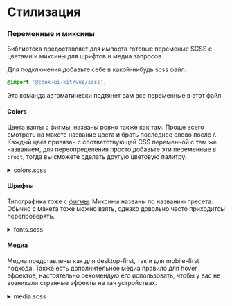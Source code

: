 
<Meta title="Styling" />

# Стилизация

### Переменные и миксины

Библиотека предоставляет для импорта готовые переменые SCSS c цветами и миксины для шрифтов и медиа запросов.

Для подключения добавьте себе в какой-нибудь scss файл:

```css dark
@import '@cdek-ui-kit/vue/scss';
```

Эта команда автоматически подтянет вам все переменные в этот файл.

#### Colors

Цвета взяты с [фигмы](https://www.figma.com/file/ZIhkqRfKAFAf3w06aqfWzz/CDEK-Web-Library?node-id=2270%3A7432&mode=dev), названы ровно также как там.
Проще всего смотреть на макете название цвета и брать последнее слово после /.
Каждый цвет привязан с соответствующей CSS переменной с тем же названием, для переопределения просто добавьте эти переменные в `:root`, тогда вы
сможете сделать другую цветовую палитру.

<details>
  <summary>colors.scss</summary>

```css dark
// Peak
$Peak: var(--Peak, #fff);
$Peak_80: var(--Peak_80, rgba(255, 255, 255, 80%));
$Peak_70: var(--Peak_70, rgba(255, 255, 255, 70%));
$Peak_60: var(--Peak_60, rgba(255, 255, 255, 60%));
$Peak_50: var(--Peak_50, rgba(255, 255, 255, 50%));
$Peak_40: var(--Peak_40, rgba(255, 255, 255, 40%));
$Peak_30: var(--Peak_30, rgba(255, 255, 255, 30%));
$Peak_20: var(--Peak_20, rgba(255, 255, 255, 20%));
$Peak_10: var(--Peak_10, rgba(255, 255, 255, 10%));
$Peak_5: var(--Peak_5, rgba(255, 255, 255, 5%));

// Bottom
$Bottom_Calm: var(--Bottom_Calm, #5b6976);
$Bottom: var(--Bottom, #000000);
$Bottom_66: var(--Bottom_66, rgba(0, 0, 0, 66%));
$Bottom_60: var(--Bottom_60, rgba(0, 0, 0, 60%));
$Bottom_50: var(--Bottom_50, rgba(0, 0, 0, 50%));
$Bottom_40: var(--Bottom_40, rgba(0, 0, 0, 40%));
$Bottom_30: var(--Bottom_30, rgba(0, 0, 0, 30%));
$Bottom_20: var(--Bottom_20, rgba(0, 0, 0, 20%));
$Bottom_10: var(--Bottom_10, rgba(0, 0, 0, 10%));
$Bottom_5: var(--Bottom_5, rgba(0, 0, 0, 5%));

// Primary
$Primary_Calm: var(--Primary_Calm, #688b78);
$Primary_Active: var(--Primary_Active, #158e3a);
$Primary: var(--Primary, #1ab248);
$Primary_70: var(--Primary_70, rgba(26, 178, 72, 70%));
$Primary_50: var(--Primary_50, rgba(26, 178, 72, 50%));
$Primary_40: var(--Primary_40, rgba(26, 178, 72, 40%));
$Primary_30: var(--Primary_30, rgba(26, 178, 72, 30%));
$Primary_20: var(--Primary_20, rgba(26, 178, 72, 20%));
$Primary_10: var(--Primary_10, rgba(26, 178, 72, 10%));
$Primary_5: var(--Primary_5, rgba(26, 178, 72, 5%));

// Secondary
$Secondary_Calm: var(--Secondary_Calm, #847e9d);
$Secondary_Active: var(--Secondary_Active, #1a0962);
$Secondary: var(--Secondary, #4b3c87);
$Secondary_70: var(--Secondary_70, rgba(75, 60, 135, 70%));
$Secondary_50: var(--Secondary_50, rgba(75, 60, 135, 50%));
$Secondary_40: var(--Secondary_40, rgba(75, 60, 135, 40%));
$Secondary_30: var(--Secondary_30, rgba(75, 60, 135, 30%));
$Secondary_20: var(--Secondary_20, rgba(75, 60, 135, 20%));
$Secondary_10: var(--Secondary_10, rgba(75, 60, 135, 10%));
$Secondary_5: var(--Secondary_5, rgba(75, 60, 135, 5%));

// Tertiary
$Tertiary_Calm: var(--Tertiary_Calm, #9da9b6);
$Tertiary_Active: var(--Tertiary_Active, #35485f);
$Tertiary: var(--Tertiary, #627790);
$Tertiary_70: var(--Tertiary_70, rgba(98, 119, 144, 70%));
$Tertiary_50: var(--Tertiary_50, rgba(98, 119, 144, 50%));
$Tertiary_40: var(--Tertiary_40, rgba(98, 119, 144, 40%));
$Tertiary_30: var(--Tertiary_30, rgba(98, 119, 144, 30%));
$Tertiary_20: var(--Tertiary_20, rgba(98, 119, 144, 20%));
$Tertiary_10: var(--Tertiary_10, rgba(98, 119, 144, 10%));
$Tertiary_5: var(--Tertiary_5, rgba(98, 119, 144, 5%));

// Error
$Error_Calm: var(--Error_Calm, #e58787);
$Error_Active: var(--Error_Active, #9f011d);
$Error: var(--Error, #e40029);
$Error_70: var(--Error_70, rgba(228, 0, 41, 70%));
$Error_50: var(--Error_50, rgba(228, 0, 41, 50%));
$Error_40: var(--Error_40, rgba(228, 0, 41, 40%));
$Error_30: var(--Error_30, rgba(228, 0, 41, 30%));
$Error_20: var(--Error_20, rgba(228, 0, 41, 20%));
$Error_10: var(--Error_10, rgba(228, 0, 41, 10%));
$Error_5: var(--Error_5, rgba(228, 0, 41, 5%));

// Attention
$Attention_Calm: var(--Attention_Calm, #f4a344);
$Attention_Active: var(--Attention_Active, #b55700);
$Attention: var(--Attention, #f47500);
$Attention_70: var(--Attention_70, rgba(244, 117, 0, 70%));
$Attention_50: var(--Attention_50, rgba(244, 117, 0, 50%));
$Attention_40: var(--Attention_40, rgba(244, 117, 0, 40%));
$Attention_30: var(--Attention_30, rgba(244, 117, 0, 30%));
$Attention_20: var(--Attention_20, rgba(244, 117, 0, 20%));
$Attention_10: var(--Attention_10, rgba(244, 117, 0, 10%));
$Attention_5: var(--Attention_5, rgba(244, 117, 0, 5%));

// Success
$Success_Calm: var(--Success_Calm, #93bb8c);
$Success_Active: var(--Success_Active, #106f00);
$Success: var(--Success, #17a000);
$Success_70: var(--Success_70, rgba(23, 160, 0, 70%));
$Success_50: var(--Success_50, rgba(23, 160, 0, 50%));
$Success_40: var(--Success_40, rgba(23, 160, 0, 40%));
$Success_30: var(--Success_30, rgba(23, 160, 0, 30%));
$Success_20: var(--Success_20, rgba(23, 160, 0, 20%));
$Success_10: var(--Success_10, rgba(23, 160, 0, 10%));
$Success_5: var(--Success_5, rgba(23, 160, 0, 5%));

// Marine
$Marine_Calm: var(--Marine_Calm, #8ec1cc);
$Marine_Active: var(--Marine_Active, #007089);
$Marine: var(--Marine, #00bbe4);
$Marine_70: var(--Marine_70, rgba(0, 187, 228, 70%));
$Marine_50: var(--Marine_50, rgba(0, 187, 228, 50%));
$Marine_40: var(--Marine_40, rgba(0, 187, 228, 40%));
$Marine_30: var(--Marine_30, rgba(0, 187, 228, 30%));
$Marine_20: var(--Marine_20, rgba(0, 187, 228, 20%));
$Marine_10: var(--Marine_10, rgba(0, 187, 228, 10%));
$Marine_5: var(--Marine_5, rgba(0, 187, 228, 5%));

// Specific
$Primary_Button: var(--Primary_Button, #1ab248);
$Primary_Button_Hover: var(--Primary_Button_Hover, #30cc5f);
$Secondary_Button: var(--Secondary_Button, rgba(26, 178, 72, 10%));
$Button_Disable: var(--Button_Disable, rgba(0, 0, 0, 35%));
$Input_Disable: var(--Input_Disable, rgba(51, 85, 104, 15%));
$Background: var(--Background, #f5f8fe);
$Textmatch: var(--Textmatch, #e8ff58);
$DarkSpinner: var(
  --DarkSpinner,
  conic-gradient(
    from 0deg at 100% 47.92%,
    rgba(6, 151, 152, 0) 0deg,
    #1ab248 63.75deg,
    rgba(6, 151, 152, 0) 360deg
  )
);
$LightSpinner: var(
  --LightSpinner,
  conic-gradient(
    from 0deg at 100% 47.92%,
    rgba(255, 255, 255, 0) 0deg,
    #ffffff 127.5deg,
    rgba(255, 255, 255, 0) 360deg
  )
);

// Surface
$Surface_Neutral: var(--Surface_Neutral, rgba(51, 85, 104, 5%));
$Surface_Marine: var(--Surface_Marine, rgba(0, 187, 228, 5%));
$Surface_Secondary: var(--Surface_Secondary, rgba(32, 0, 228, 5%));
$Surface_Error: var(--Surface_Error, rgba(228, 0, 41, 5%));
$Surface_Attention: var(--Surface_Attention, rgba(244, 117, 0, 5%));
$Surface_Access: var(--Surface_Access, rgba(23, 160, 0, 5%));
$Surface_Background: var(--Surface_Background, rgba(245, 248, 254, 90%));

// Surface
$Mint_Hi: var(--Mint_Hi, linear-gradient(45deg, #004b4e, #01949a));
$Mint_Mid: var(--Mint_Mid, linear-gradient(45deg, #008dac, #9af3d3));
$Mint_Low: var(--Mint_Low, linear-gradient(45deg, #a5efff, #e6ffda));
$Violet_Hi: var(--Violet_Hi, linear-gradient(45deg, #34227b, #7c5bff));
$Violet_Mid: var(--Violet_Mid, linear-gradient(45deg, #9351ff, #6cfaf1));
$Violet_Low: var(--Violet_Low, linear-gradient(45deg, #cdc0ff, #cffffc));
$Pink_Hi: var(--Pink_Hi, linear-gradient(45deg, #3e004e, #df5eff));
$Pink_Mid: var(--Pink_Mid, linear-gradient(45deg, #8a01de, #f2bfff));
$Pink_Low: var(--Pink_Low, linear-gradient(45deg, #e4b7ff, #fcf2ff));
$Blue_Hi: var(--Blue_Hi, linear-gradient(45deg, #00178e, #0097ec));
$Blue_Mid: var(--Blue_Mid, linear-gradient(45deg, #3431fb, #57ddff));
$Blue_Low: var(--Blue_Low, linear-gradient(45deg, #b4dfff, #e0f9ff));
$Orange_Hi: var(--Orange_Hi, linear-gradient(45deg, #840057, #dc9e00));
$Orange_Mid: var(--Orange_Mid, linear-gradient(45deg, #ff3cbd, #ffc633));
$Orange_Low: var(--Orange_Low, linear-gradient(45deg, #ffbfe9, #ffecba));
$Green_Hi: var(--Green_Hi, linear-gradient(45deg, #007a1b, #fee500));
$Green_Mid: var(--Green_Mid, linear-gradient(45deg, #5eff81, #fff503));
$Green_Low: var(--Green_Low, linear-gradient(45deg, #b5ffc5, #fffdc2));
```

</details>

#### Шрифты

Типографика тоже с [фигмы](https://www.figma.com/file/ZIhkqRfKAFAf3w06aqfWzz/CDEK-Web-Library?node-id=2270%3A8959&mode=dev). Миксины названы по названию
пресета. Обычно с макета тоже можно взять, однако довольно часто приходитсы перепроверять.

<details>
  <summary>fonts.scss</summary>

```css dark
// Headlines
@mixin headline-1 {
  font-family: 'Roboto', sans-serif;
  font-weight: 300;
  font-size: 40px;
  line-height: 50px;
}

@mixin headline-2 {
  font-family: 'Roboto', sans-serif;
  font-weight: 500;
  font-size: 32px;
  line-height: 40px;
}

@mixin headline-3 {
  font-family: 'Roboto', sans-serif;
  font-weight: 500;
  font-size: 28px;
  line-height: 36px;
}

@mixin headline-4 {
  font-family: 'Roboto', sans-serif;
  font-weight: 500;
  font-size: 24px;
  line-height: 32px;
}

@mixin headline-5 {
  font-family: 'Roboto', sans-serif;
  font-weight: 500;
  font-size: 20px;
  line-height: 28px;
}

@mixin headline-6 {
  font-family: 'Roboto', sans-serif;
  font-weight: 500;
  font-size: 16px;
  line-height: 24px;
}

@mixin headline-7 {
  font-family: 'Roboto', sans-serif;
  font-weight: 500;
  font-size: 14px;
  line-height: 20px;
}

// Body
@mixin body-1 {
  font-family: 'Roboto', sans-serif;
  font-weight: 400;
  font-size: 16px;
  line-height: 24px;
}

@mixin body-2 {
  font-family: 'Roboto', sans-serif;
  font-weight: 400;
  font-size: 14px;
  line-height: 20px;
}

// Caption
@mixin caption-1 {
  font-family: 'Roboto', sans-serif;
  font-weight: 400;
  font-size: 12px;
  line-height: 16px;
}

// Technical
@mixin initials-avatar-1 {
  font-family: 'Roboto', sans-serif;
  font-weight: 500;
  font-size: 12px;
  line-height: 16px;
  letter-spacing: 0.05em;
}

@mixin badge-1 {
  font-family: 'Roboto', sans-serif;
  font-weight: 500;
  font-size: 12px;
  line-height: 14px;
  letter-spacing: 0.05em;
  text-transform: uppercase;
}

@mixin button-1 {
  font-family: 'Roboto', sans-serif;
  font-weight: 500;
  font-size: 14px;
  line-height: 24px;
  letter-spacing: 0.03em;
  text-transform: uppercase;
}

@mixin step {
  font-family: 'Roboto', sans-serif;
  font-weight: 500;
  font-size: 12px;
  line-height: 16px;
  letter-spacing: 0.02em;
}

@mixin segment {
  font-family: 'Roboto', sans-serif;
  font-weight: 500;
  font-size: 12px;
  line-height: 24px;
  letter-spacing: 0.05em;
  text-transform: uppercase;
}

// Technical Title
@mixin title-counter {
  font-family: 'Roboto', sans-serif;
  font-weight: 300;
  font-size: 16px;
  line-height: 24px;
}

@mixin title {
  font-family: 'Roboto', sans-serif;
  font-weight: 500;
  font-size: 16px;
  line-height: 24px;
}

@mixin title-small {
  font-family: 'Roboto', sans-serif;
  font-weight: 500;
  font-size: 14px;
  line-height: 20px;
  letter-spacing: 0.03em;
}
```

</details>

#### Медиа

Медиа представлены как для desktop-first, так и для mobile-first подхода. Также есть дополнительное медиа правило для hover эффектов, настоятельно
рекомендую его использовать, чтобы у вас не возникали странные эффекты на тач устройствах.

<details>
  <summary>media.scss</summary>

```css dark
// Desktop-first

@mixin media-xs {
  @media (max-width: 576px) {
    @content;
  }
}

@mixin media-sm {
  @media (max-width: 768px) {
    @content;
  }
}

@mixin media-md {
  @media (max-width: 992px) {
    @content;
  }
}

@mixin media-lg {
  @media (max-width: 1200px) {
    @content;
  }
}

@mixin media-xl {
  @media (max-width: 1400px) {
    @content;
  }
}

// Mobile first

@mixin media-min-sm {
  @media (min-width: 576px) {
    @content;
  }
}

@mixin media-min-md {
  @media (min-width: 768px) {
    @content;
  }
}

@mixin media-min-lg {
  @media (min-width: 992px) {
    @content;
  }
}

@mixin media-min-xl {
  @media (min-width: 1200px) {
    @content;
  }
}

@mixin media-min-xxl {
  @media (min-width: 1400px) {
    @content;
  }
}

// Hover

@mixin media-hover {
  @media (hover: hover) {
    &:hover {
      @content;
    }
  }
}
```

</details>
